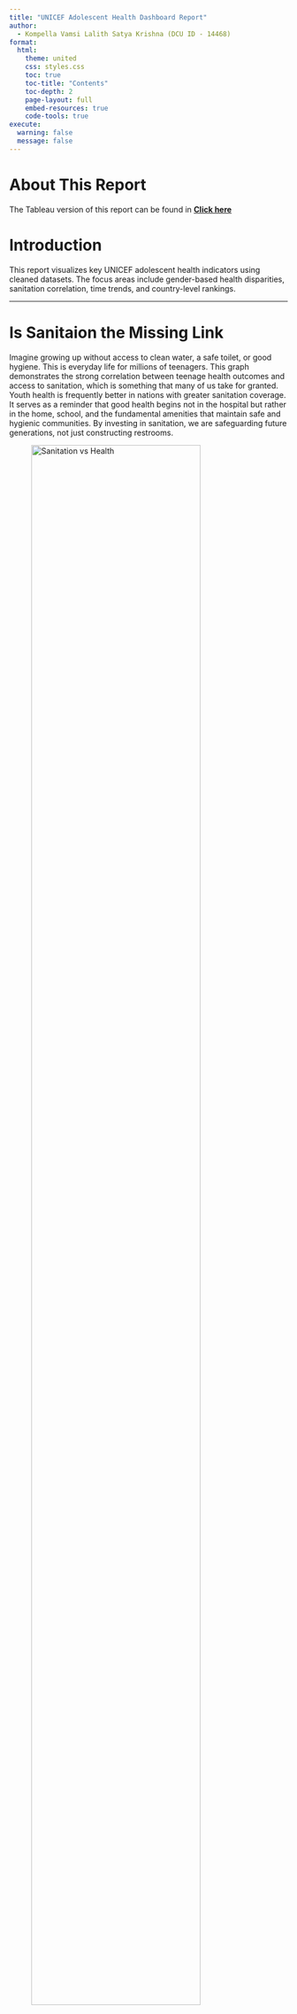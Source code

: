 ```yaml
---
title: "UNICEF Adolescent Health Dashboard Report"
author: 
  - Kompella Vamsi Lalith Satya Krishna (DCU ID - 14468)
format:
  html:
    theme: united
    css: styles.css
    toc: true
    toc-title: "Contents"
    toc-depth: 2
    page-layout: full
    embed-resources: true
    code-tools: true
execute:
  warning: false
  message: false
---
```


# About This Report

The Tableau version of this report can be found in **[Click here](https://public.tableau.com/app/profile/vamsi.lalith.satya.phani.krishna.kompella/viz/BAA1030_kompellavamsilalithsatyaphanikrishna_Unicefdashboard/Dashboard1)**


# Introduction

This report visualizes key UNICEF adolescent health indicators using cleaned datasets. The focus areas include gender-based health disparities, sanitation correlation, time trends, and country-level rankings.

---

# Is Sanitaion the Missing Link

Imagine growing up without access to clean water, a safe toilet, or good hygiene. This is everyday life for millions of teenagers. This graph demonstrates the strong correlation between teenage health outcomes and access to sanitation, which is something that many of us take for granted. Youth health is frequently better in nations with greater sanitation coverage. It serves as a reminder that good health begins not in the hospital but rather in the home, school, and the fundamental amenities that maintain safe and hygienic communities. By investing in sanitation, we are safeguarding future generations, not just constructing restrooms.

![Sanitation vs Health](figures/scatterplot_linear_reg_line.png){fig-align="center" width="85%"}

---

# Health Score Trend – Ireland

The adolescent health score in Ireland has shown a consistent upward trend, reflecting effective national health initiatives. Notably, a steep improvement phase can be seen between 2000 and 2020, followed by a plateau at 4.7–4.8. This flattening could indicate that Ireland has optimized key health parameters. However, the slight dip in the final year suggests emerging challenges, possibly related to mental health or socioeconomic pressures post-pandemic. Continued monitoring and innovative interventions will be key to sustaining progress.

![Health Score Over Time – Ireland](figures/line_chart.png){width=75%}

---

# Does Wealth equal Health
It is simple to believe that young people in affluent nations are inherently healthier. But is that accurate? The relationship between a country's economic power, as indicated by GDP per capita, and the health of its teenagers is examined in this graphic. Although there is a general trend that higher-income nations perform better, the situation isn't flawless. Some wealthy countries still struggle to provide for their young, while some lower-income countries do so admirably. What was the takeaway? Although money is helpful, what really matters is how it is used—for equity, healthcare, and education.

![Top 10 Countries](figures/bar_chart.png){width=75%}

---

# Health of Adolescents Nationwide

Consider being fifteen years old and having your health results dictated by your birth nation. Adolescent health is not spread equitably, as this map demonstrates. Young people are raised in some regions of the world where they have access to clean water, good healthcare, and the support networks they require. It is far more precarious in others. Real teens work behind each colored nation; some are doing well, while others are just attempting to make ends meet. Considering how unequal the starting line is for millions of teenagers worldwide and the implications for their lives, this image challenges us to think about it.

![World Map](figures/world_map.png){width=75%}

---

# Conclusion

Through visual exploration of these indicators, this report emphasizes disparities in adolescent well-being — particularly by gender and sanitation access. These findings support data-driven decision-making for adolescent health improvements globally.
